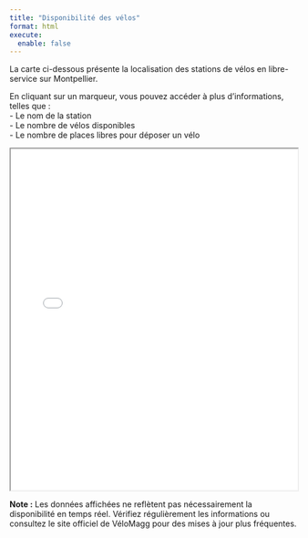 ```yaml
---
title: "Disponibilité des vélos"
format: html
execute: 
  enable: false
---
```

La carte ci-dessous présente la localisation des stations de vélos en libre-service sur Montpellier.  

En cliquant sur un marqueur, vous pouvez accéder à plus d'informations, telles que :  
  - Le nom de la station  
  - Le nombre de vélos disponibles  
  - Le nombre de places libres pour déposer un vélo  

<iframe src="../Map/montpellier_bike_stations_same_color.html" width="100%" height="600"></iframe>

**Note :**
Les données affichées ne reflètent pas nécessairement la disponibilité en temps réel. Vérifiez régulièrement les informations ou consultez le site officiel de VéloMagg pour des mises à jour plus fréquentes.